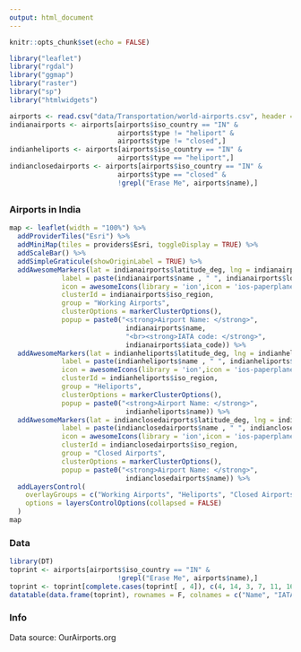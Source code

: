 ```yaml
---
output: html_document
---
```


<style>
    body .main-container {
        max-width: 100%;
        padding: 0;
        margin: 0;
    }
</style>

```r
knitr::opts_chunk$set(echo = FALSE)
```


```r
library("leaflet")
library("rgdal")
library("ggmap")
library("raster")
library("sp")
library("htmlwidgets")

airports <- read.csv("data/Transportation/world-airports.csv", header = T)
indianairports <- airports[airports$iso_country == "IN" & 
                           airports$type != "heliport" &
                           airports$type != "closed",]
indianheliports <- airports[airports$iso_country == "IN" & 
                           airports$type == "heliport",]
indianclosedairports <- airports[airports$iso_country == "IN" & 
                           airports$type == "closed" &
                           !grepl("Erase Me", airports$name),]
```

## {.tabset}
### Airports in India

```r
map <- leaflet(width = "100%") %>% 
  addProviderTiles("Esri") %>%
  addMiniMap(tiles = providers$Esri, toggleDisplay = TRUE) %>% 
  addScaleBar() %>%
  addSimpleGraticule(showOriginLabel = TRUE) %>%
  addAwesomeMarkers(lat = indianairports$latitude_deg, lng = indianairports$longitude_deg,
             label = paste(indianairports$name , " ", indianairports$locaion),
             icon = awesomeIcons(library = 'ion',icon = 'ios-paperplane'),
             clusterId = indianairports$iso_region,
             group = "Working Airports",
             clusterOptions = markerClusterOptions(),
             popup = paste0("<strong>Airport Name: </strong>",
                             indianairports$name,
                             "<br><strong>IATA code: </strong>",
                             indianairports$iata_code)) %>%
  addAwesomeMarkers(lat = indianheliports$latitude_deg, lng = indianheliports$longitude_deg,
             label = paste(indianheliports$name , " ", indianheliports$locaion),
             icon = awesomeIcons(library = 'ion',icon = 'ios-paperplane'),
             clusterId = indianheliports$iso_region,
             group = "Heliports",
             clusterOptions = markerClusterOptions(),
             popup = paste0("<strong>Airport Name: </strong>",
                             indianheliports$name)) %>%
  addAwesomeMarkers(lat = indianclosedairports$latitude_deg, lng = indianclosedairports$longitude_deg,
             label = paste(indianclosedairports$name , " ", indianclosedairports$locaion),
             icon = awesomeIcons(library = 'ion',icon = 'ios-paperplane'),
             clusterId = indianclosedairports$iso_region,
             group = "Closed Airports",
             clusterOptions = markerClusterOptions(),
             popup = paste0("<strong>Airport Name: </strong>",
                             indianclosedairports$name)) %>%
  addLayersControl(
    overlayGroups = c("Working Airports", "Heliports", "Closed Airports"),
    options = layersControlOptions(collapsed = FALSE)
  )
map
```

### Data

```r
library(DT)
toprint <- airports[airports$iso_country == "IN" & 
                           !grepl("Erase Me", airports$name),]
toprint <- toprint[complete.cases(toprint[ , 4]), c(4, 14, 3, 7, 11, 16, 17)]
datatable(data.frame(toprint), rownames = F, colnames = c("Name", "IATA code", "Type", "Elevation in ft", "Location", "Website", "Wiki"), options = list(pageLength = 100))
```

### Info
Data source: OurAirports.org
